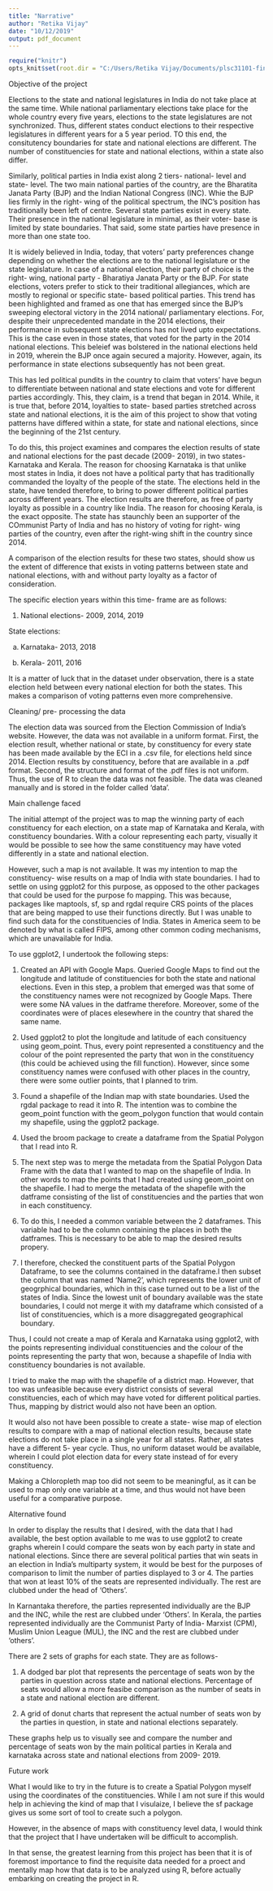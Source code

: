 ```yaml
---
title: "Narrative"
author: "Retika Vijay"
date: "10/12/2019"
output: pdf_document
---
```


```r
require("knitr")
opts_knit$set(root.dir = "C:/Users/Retika Vijay/Documents/plsc31101-final-project")
```

Objective of the project 

Elections to the state and national legislatures in India do not take place at the same time. While national parliamentary elections take place for the whole country every five years, elections to the state legislatures are not synchronized. Thus, different states conduct elections to their respective legislatures in different years for a 5 year period. TO this end, the consitutency boundaries for state and national elections are different. The number of constituencies for state and national elections, within a state also differ. 

Similarly, political parties in India exist along 2 tiers- national- level and state- level. The two main national parties of the country, are the Bharatita Janata Party (BJP) and the Indian National Congress (INC). Whie the BJP lies firmly in the right- wing of the political spectrum, the INC's position has traditionally been left of centre. Several state parties exist in every state. Their presence in the national legislature in minimal, as their voter- base is limited by state boundaries. That said, some state parties have presence in more than one state too. 

It is widely believed in India, today, that voters' party preferences change depending on whether the elections are to the national legislature or the state legislature. In case of a national election, their party of choice is the right- wing, national party - Bharatiya Janata Party or the BJP. For state elections, voters prefer to stick to their traditional allegiances, which are mostly to regional or specific state- based political parties. This trend has been highlighted and framed as one that has emerged since the BJP's sweeping electoral victory in the 2014 national/ parliamentary elections. For, despite their unprecedented mandate in the 2014 elections, their performance in subsequent state elections has not lived upto expectations. This is the case even in those states, that voted for the party in the 2014 national elections. This beleief was bolstered in the national elections held in 2019, wherein the BJP once again secured a majority. However, again, its performance in state elections subsequently has not been great. 

This has led political pundits in the country to claim that voters' have begun to differentiate between national and state elections and vote for different parties accordingly. This, they claim, is a trend that began in 2014. While, it is true that, before 2014, loyalties to state- based parties stretched across state and national elections, it is the aim of this project to show that voting patterns have differed within a state, for state and national elections, since the beginning of the 21st century. 

To do this, this project examines and compares the election results of state and national elections for the past decade (2009- 2019), in two states- Karnataka and Kerala. The reason for choosing Karnataka is that unlike most states in India, it does not have a political party that has traditionally commanded the loyalty of the people of the state. The elections held in the state, have tended therefore, to bring to power different political parties across different years. The election results are therefore, as free of party loyalty as possible in a country like India. The reason for choosing Kerala, is the exact opposite. The state has staunchly been an supporter of the COmmunist Party of India and has no history of voting for right- wing parties of the country, even after the right-wing shift in the country since 2014. 

A comparison of the election results for these two states, should show us the extent of difference that exists in voting patterns between state and national elections, with and without party loyalty as a factor of consideration. 

The specific election years within this time- frame are as follows:

1) National elections- 2009, 2014, 2019

State elections:

a) Karnataka- 2013, 2018

b) Kerala- 2011, 2016

It is a matter of luck that in the dataset under observation, there is a state election held between every national election for both the states. This makes a comparison of voting patterns even more comprehensive. 

Cleaning/ pre- processing the data 

The election data was sourced from the Election Commission of India's website. However, the data was not available in a uniform format. First, the election result, whether national or state, by constituency for every state has been made available by the ECI in a .csv file, for elections held since 2014. Election results by constituency, before that are available in a .pdf format. Second, the structure and format of the .pdf files is not uniform. Thus, the use of R to clean the data was not feasible. The data was cleaned manually and is stored in the folder called 'data'. 

Main challenge faced 

The initial attempt of the project was to map the winning party of each constituency for each election, on a state map of Karnataka and Kerala, with constituency boundaries. With a colour representing each party, visually it would be possible to see how the same constituency may have voted differently in a state and national election. 

However, such a map is not available. It was my intention to map the constituency- wise results on a map of India with state boundaries. I had to settle on using ggplot2 for this purpose, as opposed to the other packages that could be used for the purpose fo mapping. This was because, packages like maptools, sf, sp and rgdal require CRS points of the places that are being mapped to use their functions directly. But I was unable to find such data for the constituencies of India. States in America seem to be denoted by what is called FIPS, among other common coding mechanisms, which are unavailable for India. 

To use ggplot2, I undertook the following steps:

1) Created an API with Google Maps. Queried Google Maps to find out the longitude and latitude of constituencies for both the state and national elections. Even in this step, a problem that emerged was that some of the constituency names were not recognized by Google Maps. There were some NA values in the datframe therefore. Moreover, some of the coordinates were of places elesewhere in the country that shared the same name. 

2) Used ggplot2 to plot the longitude and latitude of each consituency using geom_point. Thus, every point represented a constituency and the colour of the point represented the party that won in the constituency (this could be achieved using the fill function). However, since some constituency names were confused with other places in the country, there were some outlier points, that I planned to trim. 

3) Found a shapefile of the Indian map with state boundaries. Used the rgdal package to read it into R. The intention was to combine the geom_point function with the geom_polygon function that would contain my shapefile, using the ggplot2 package. 


4) Used the broom package to create a dataframe from the Spatial Polygon that I read into R. 

4) The next step was to merge the metadata from the Spatial Polygon Data Frame with the data that I wanted to map on the shapefile of India. In other words to map the points that I had created using geom_point on the shapefile. I had to merge the metadata of the shapefile with the datframe consisting of the list of constituencies and the parties that won in each constituency.

5) To do this, I needed a common variable between the 2 dataframes. This variable had to be the column containing the places in both the datframes. This is necessary to be able to map the desired results propery.  


6) I therefore, checked the constituent parts of the Spatial Polygon Dataframe, to see the columns contained in the dataframe.I then subset the column that was named 'Name2', which represents the lower unit of geogrphical boundaries, which in this case turned out to be a list of the states of India. Since the lowest unit of boundary available was the state boundaries, I could not merge it with my dataframe which consisted of a list of constituencies, which is a more disaggregated geographical boundary. 

Thus, I could not create a map of Kerala and Karnataka using ggplot2, with the points representing individual constituencies and the colour of the points representing the party that won, because a shapefile of India with constituency boundaries is not available.

I tried to make the map with the shapefile of a district map. However, that too was unfeasible because every district consists of several constituencies, each of which may have voted for different political parties. Thus, mapping by district would also not have been an option. 

It would also not have been possible to create a state- wise map of election results to compare with a map of national election results, because state elections do not take place in a single year for all states. Rather, all states have a different 5- year cycle. Thus, no uniform dataset would be available, wherein I could plot election data for every state instead of for every constituency.  

Making a Chloropleth map too did not seem to be meaningful, as it can be used to map only one variable at a time, and thus would not have been useful for a comparative purpose. 

Alternative found 

In order to display the results that I desired, with the data that I had available, the best option available to me was to use ggplot2 to create graphs wherein I could compare the seats won by each party in state and national elections. Since there are several political parties that win seats in an election in India's multiparty system, it would be best for the purposes of comparison to limit the number of parties displayed to 3 or 4. The parties that won at least 10% of the seats are represented individually. The rest are clubbed under the head of 'Others'. 

In Karnantaka therefore, the parties represented individually are the BJP and the INC, while the rest are clubbed under 'Others'. In Kerala, the parties represented individually are the Communist Party of India- Marxist (CPM), Muslim Union League (MUL), the INC and the rest are clubbed under 'others'. 

There are 2 sets of graphs for each state. They are as follows-

1) A dodged bar plot that represents the percentage of seats won by the parties in question across state and national elections. Percentage of seats would allow a more feasibe comparison as the number of seats in a state and national election are different. 

2) A grid of donut charts that represent the actual number of seats won by the parties in question, in state and national elections separately. 

These graphs help us to visually see and compare the number and percentage of seats won by the main political parties in Kerala and karnataka across state and national elections from 2009- 2019. 

Future work 

What I would like to try in the future is to create a Spatial Polygon myself using the coordinates of the constituencies. While I am not sure if this would help in achieving the kind of map that I visulaize, I believe the sf package gives us some sort of tool to create such a polygon. 

However, in the absence of maps with constituency level data, I would think that the project that I have undertaken will be difficult to accomplish. 

In that sense, the greatest learning from this project has been that it is of foremost importance to find the requisite data needed for a proect and mentally map how that data is to be analyzed using R, before actually embarking on creating the project in R. 

